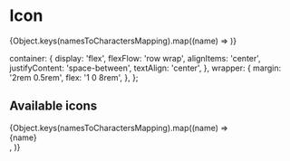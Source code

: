 

<Meta title='Misc/Icon' />

# Icon

<Story name='Default'>
  <Box color='default'>
    {Object.keys(namesToCharactersMapping).map((name) => <Icon key={name} name={name} size='x40' />)}
  </Box>
</Story>

<ArgsTable of={Icon} />

  container: {
    display: 'flex',
    flexFlow: 'row wrap',
    alignItems: 'center',
    justifyContent: 'space-between',
    textAlign: 'center',
  },
  wrapper: {
    margin: '2rem 0.5rem',
    flex: '1 0 8rem',
  },
};

## Available icons

<div style={styles.container}>
  {Object.keys(namesToCharactersMapping).map((name) =>
    <div key={name} style={styles.wrapper}>
      <Box>
        <Icon name={name} size='x40' />
      </Box>
      <Box color='hint'>{name}</Box>
    </div>,
  )}
</div>
